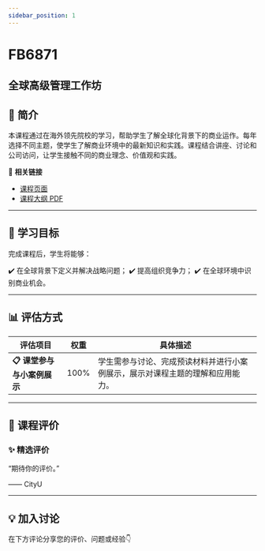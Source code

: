 ```yaml
---
sidebar_position: 1
---
```


# FB6871
## 全球高级管理工作坊

## **📘 简介**
本课程通过在海外领先院校的学习，帮助学生了解全球化背景下的商业运作。每年选择不同主题，使学生了解商业环境中的最新知识和实践。课程结合讲座、讨论和公司访问，让学生接触不同的商业理念、价值观和实践。

🔗 **相关链接**
- [课程页面](https://www.cityu.edu.hk/catalogue/pg/202425/course/FB6871.htm)
- [课程大纲 PDF](https://www.cityu.edu.hk/catalogue/pg/202425/course/FB6871.pdf)

---

## **🎯 学习目标**

完成课程后，学生将能够：

✔️ 在全球背景下定义并解决战略问题；
✔️ 提高组织竞争力；
✔️ 在全球环境中识别商业机会。

---

## **📊 评估方式**

| **评估项目**               | **权重** | **具体描述**                                                                                     |
|---------------------------|---------|-----------------------------------------------------------------------------------------------|
| **📋 课堂参与与小案例展示** | 100%    | 学生需参与讨论、完成预读材料并进行小案例展示，展示对课程主题的理解和应用能力。                  |

---

## **💬 课程评价**

### ✨ **精选评价**
<div className={commentStyles.commentBox}>
    <p className={commentStyles.commentText}>
        “期待你的评价。”
    </p>
    <p className={commentStyles.commentAuthor}>—— CityU</p>
</div>

---

## **💡 加入讨论**

在下方评论分享您的评价、问题或经验👇
<Utterances />